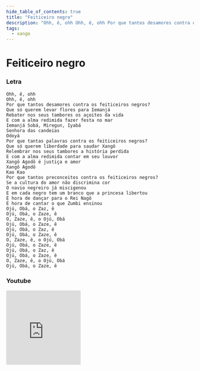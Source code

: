 ```yaml
---
hide_table_of_contents: true
title: "Feiticeiro negro"
description: "Ohh, ê, ohh Ohh, ê, ohh Por que tantos desamores contra os feiticeiros negros? Que só querem levar flores para Iemanjá Rebater nos seus tambores os açoites da vida E com a alma redimida fazer festa no mar Iemanjá Sobá, Miregun, Iyabá Senhora das candeias Odoyá Por que tantas palavras contra os feiticeiros negros? Que só querem liberdade para saudar Xangô Relembrar nos seus tambores a história perdida E com a alma redimida contar em seu louvor Xangô Agodô é justiça e amor Xangô Agodô Kao Kao Por que tantos preconceitos contra os feiticeiros negros? Se a cultura do amor não discrimina cor O navio negreiro já miscigenou E em cada negro tem um branco que a princesa libertou É hora de dançar para o Rei Nagô É hora de cantar o que Zumbi ensinou Ojú, Obá, o Zaz, ê Ojú, Obá, o Zaze, ê O, Zaze, ê, o Ojú, Obá Ojú, Obá, o Zaze, ê Ojú, Obá, o Zaz, ê Ojú, Obá, o Zaze, ê O, Zaze, ê, o Ojú, Obá Ojú, Obá, o Zaze, ê Ojú, Obá, o Zaz, ê Ojú, Obá, o Zaze, ê O, Zaze, ê, o Ojú, Obá Ojú, Obá, o Zaze, ê"
tags:
  - xango
---
```


# Feiticeiro negro

### Letra

```text
Ohh, ê, ohh
Ohh, ê, ohh
Por que tantos desamores contra os feiticeiros negros?
Que só querem levar flores para Iemanjá
Rebater nos seus tambores os açoites da vida
E com a alma redimida fazer festa no mar
Iemanjá Sobá, Miregun, Iyabá
Senhora das candeias
Odoyá
Por que tantas palavras contra os feiticeiros negros?
Que só querem liberdade para saudar Xangô
Relembrar nos seus tambores a história perdida
E com a alma redimida contar em seu louvor
Xangô Agodô é justiça e amor
Xangô Agodô
Kao Kao
Por que tantos preconceitos contra os feiticeiros negros?
Se a cultura do amor não discrimina cor
O navio negreiro já miscigenou
E em cada negro tem um branco que a princesa libertou
É hora de dançar para o Rei Nagô
É hora de cantar o que Zumbi ensinou
Ojú, Obá, o Zaz, ê
Ojú, Obá, o Zaze, ê
O, Zaze, ê, o Ojú, Obá
Ojú, Obá, o Zaze, ê
Ojú, Obá, o Zaz, ê
Ojú, Obá, o Zaze, ê
O, Zaze, ê, o Ojú, Obá
Ojú, Obá, o Zaze, ê
Ojú, Obá, o Zaz, ê
Ojú, Obá, o Zaze, ê
O, Zaze, ê, o Ojú, Obá
Ojú, Obá, o Zaze, ê
```

### Youtube

<iframe
  width="200"
  height="200"
  src="https://www.youtube.com/embed/0kOMLFIVj34"
  title="YouTube video player"
  frameborder="0"
  allow="accelerometer; autoplay; clipboard-write; encrypted-media; gyroscope; picture-in-picture; web-share"
  referrerpolicy="strict-origin-when-cross-origin"
  allowfullscreen
></iframe>